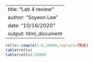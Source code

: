---
title: "Lab 4 review"
author: "Soyeon Lee"
date: "10/16/2020"
output: html_document
--
```r
rolls<-sample(1:6,10000,replace=TRUE)
table(rolls)
table(rolls)/10000
```



